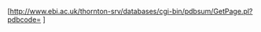 [http://www.ebi.ac.uk/thornton-srv/databases/cgi-bin/pdbsum/GetPage.pl?pdbcode={{{1}}} {{{1}}}]<noinclude>{{Documentation}}
</noinclude>